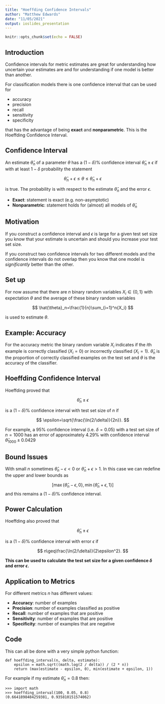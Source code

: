 ```yaml
---
title: "Hoeffding Confidence Intervals"
author: "Matthew Edwards"
date: "11/05/2021"
output: ioslides_presentation
---
```


```r
knitr::opts_chunk$set(echo = FALSE)
```

## Introduction

Confidence intervals for metric estimates are great for understanding how uncertain your estimates are and for understanding if one model is better than another. 

For classification models there is one confidence interval that can be used for 

- accuracy
- precision
- recall
- sensitivity
- specificity 

that has the advantage of being **exact** and **nonparametric**. This is the Hoeffding Confidence Interval.

## Confidence Interval

An estimate $\hat\theta_n$ of a parameter $\theta$ has a $(1-\delta)$% confidence interval $\hat\theta_n\pm\epsilon$ if with at least $1-\delta$ probability the statement

$$
\hat\theta_n+\epsilon\leq\theta\leq\hat\theta_n+\epsilon
$$

is true. The probability is with respect to the estimate $\hat\theta_n$ and the error $\epsilon$.

- **Exact**: statement is exact (e.g. non-asymptotic)
- **Nonparametric**: statement holds for (almost) all models of $\hat\theta_n$

## Motivation

If you construct a confidence interval and $\epsilon$ is large for a given test set size you know that your estimate is uncertain and should you increase your test set size.

If you construct two confidence intervals for two different models and the confidence intervals do not overlap then you know that one model is *significantly* better than the other. 

## Set up

For now assume that there are $n$ binary random variables $X_i\in\{0,1\}$ with expectation $\theta$ and the average of these binary random variables

$$
\hat{\theta}_n=\frac{1}{n}\sum_{i=1}^n{X_i}
$$

is used to estimate $\theta$.

## Example: Accuracy

For the accuracy metric the binary random variable $X_i$ indicates if the $i$th example is correctly classified ($X_i=0$) or incorrectly classified ($X_i=1$). $\hat{\theta}_n$ is the proportion of correctly classified examples on the test set and $\theta$ is the accuracy of the classifier.

## Hoeffding Confidence Interval

Hoeffding proved that

$$
\hat{\theta}_n\pm\epsilon
$$

is a $(1-\delta)$% confidence interval with test set size of $n$ if

$$
\epsilon=\sqrt{\frac{\ln(2/\delta)}{2n}}.
$$

For example, a 95% confidence interval (i.e. $\delta=0.05$) with a test set size of $n=1000$ has an error of approximately 4.29% with confidence interval $\hat{\theta}_{1000}\pm0.0429$

## Bound Issues

With small $n$ sometimes $\hat{\theta}_n-\epsilon<0$ or $\hat{\theta}_n+\epsilon>1$. In this case we can redefine the upper and lower bounds as

$$
[\max\{\hat{\theta}_n-\epsilon, 0\}, \min\{\hat{\theta}_n+\epsilon, 1\}]
$$
and this remains a $(1-\delta)$% confidence interval.

## Power Calculation

Hoeffding also proved that 

$$
\hat{\theta}_n\pm\epsilon
$$

is a $(1-\delta)$% confidence interval with error $\epsilon$ if 

$$
n\geq\frac{\ln(2/\delta)}{2\epsilon^2}.
$$

**This can be used to calculate the test set size for a given confidence $\delta$ and error $\epsilon$.**

## Application to Metrics

For different metrics $n$ has different values:

- **Accuracy**: number of examples
- **Precision**: number of examples classified as positive
- **Recall**: number of examples that are positive
- **Sensitivity**: number of examples that are positive
- **Specificity**: number of examples that are negative

## Code

This can all be done with a very simple python function:

```
def hoeffding_interval(n, delta, estimate):
    epsilon = math.sqrt((math.log(2 / delta)) / (2 * n))
    return (max(estimate - epsilon, 0), min(estimate + epsilon, 1))
```

For example if my estimate $\hat{\theta}_n=0.8$ then:

```
>>> import math
>>> hoeffding_interval(100, 0.05, 0.8)
(0.6641898484259381, 0.935810151574062)
```